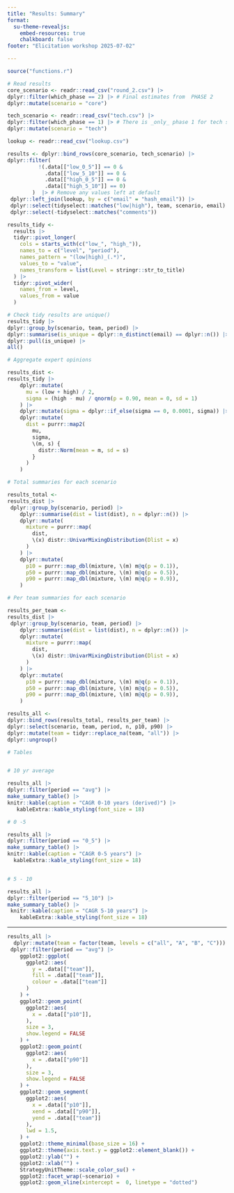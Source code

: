 ```yaml
---
title: "Results: Summary"
format:
  su-theme-revealjs:
    embed-resources: true
    chalkboard: false
footer: "Elicitation workshop 2025-07-02"

---
```


```r
source("functions.r")

# Read results
core_scenario <- readr::read_csv("round_2.csv") |>
dplyr::filter(which_phase == 2) |> # Final estimates from  PHASE 2
dplyr::mutate(scenario = "core")

tech_scenario <- readr::read_csv("tech.csv") |>
dplyr::filter(which_phase == 1) |> # There is _only_ phase 1 for tech scenario
dplyr::mutate(scenario = "tech")

lookup <- readr::read_csv("lookup.csv")

results <- dplyr::bind_rows(core_scenario, tech_scenario) |>
dplyr::filter(
          !(.data[["low_0_5"]] == 0 &
            .data[["low_5_10"]] == 0 &
            .data[["high_0_5"]] == 0 &
            .data[["high_5_10"]] == 0)
        )  |> # Remove any values left at default 
 dplyr::left_join(lookup, by = c("email" = "hash_email")) |>
 dplyr::select(tidyselect::matches("low|high"), team, scenario, email) |>
 dplyr::select(-tidyselect::matches("comments"))

results_tidy <-
  results |>
  tidyr::pivot_longer(
    cols = starts_with(c("low_", "high_")),
    names_to = c("level", "period"),
    names_pattern = "(low|high)_(.*)",
    values_to = "value",
    names_transform = list(Level = stringr::str_to_title)
  ) |>
  tidyr::pivot_wider(
    names_from = level,
    values_from = value
  ) 
```


```r
# Check tidy results are unique()
results_tidy |>
dplyr::group_by(scenario, team, period) |>
dplyr::summarise(is_unique = dplyr::n_distinct(email) == dplyr::n()) |>
dplyr::pull(is_unique) |>
all()
```

```r
# Aggregate expert opinions

results_dist <-
results_tidy |>
    dplyr::mutate(
      mu = (low + high) / 2,
      sigma = (high - mu) / qnorm(p = 0.90, mean = 0, sd = 1)
    ) |>
    dplyr::mutate(sigma = dplyr::if_else(sigma == 0, 0.0001, sigma)) |>
    dplyr::mutate(
      dist = purrr::map2(
        mu,
        sigma,
        \(m, s) {
          distr::Norm(mean = m, sd = s)
        }
      )
    )

# Total summaries for each scenario

results_total <-
results_dist |>
 dplyr::group_by(scenario, period) |>
    dplyr::summarise(dist = list(dist), n = dplyr::n()) |>
    dplyr::mutate(
      mixture = purrr::map(
        dist,
        \(x) distr::UnivarMixingDistribution(Dlist = x)
      )
    ) |>
    dplyr::mutate(
      p10 = purrr::map_dbl(mixture, \(m) m@q(p = 0.1)),
      p50 = purrr::map_dbl(mixture, \(m) m@q(p = 0.5)),
      p90 = purrr::map_dbl(mixture, \(m) m@q(p = 0.9)),
    )

# Per team summaries for each scenario

results_per_team <-
results_dist |>
 dplyr::group_by(scenario, team, period) |>
    dplyr::summarise(dist = list(dist), n = dplyr::n()) |>
    dplyr::mutate(
      mixture = purrr::map(
        dist,
        \(x) distr::UnivarMixingDistribution(Dlist = x)
      )
    ) |>
    dplyr::mutate(
      p10 = purrr::map_dbl(mixture, \(m) m@q(p = 0.1)),
      p50 = purrr::map_dbl(mixture, \(m) m@q(p = 0.5)),
      p90 = purrr::map_dbl(mixture, \(m) m@q(p = 0.9)),
    )

results_all <-
dplyr::bind_rows(results_total, results_per_team) |>
dplyr::select(scenario, team, period, n, p10, p90) |>
dplyr::mutate(team = tidyr::replace_na(team, "all")) |>
dplyr::ungroup()
```


```r
# Tables


# 10 yr average

results_all |>
dplyr::filter(period == "avg") |>
make_summary_table() |>
knitr::kable(caption = "CAGR 0-10 years (derived)") |>
   kableExtra::kable_styling(font_size = 18)

# 0 -5

results_all |>
dplyr::filter(period == "0_5") |>
make_summary_table() |>
knitr::kable(caption = "CAGR 0-5 years") |>
  kableExtra::kable_styling(font_size = 18)


# 5 - 10

results_all |>
dplyr::filter(period == "5_10") |>
make_summary_table() |>
 knitr::kable(caption = "CAGR 5-10 years") |>
    kableExtra::kable_styling(font_size = 18)
```

---

```r
results_all |>
  dplyr::mutate(team = factor(team, levels = c("all", "A", "B", "C"))) |>
 dplyr::filter(period == "avg") |>
    ggplot2::ggplot(
      ggplot2::aes(
        y = .data[["team"]],
        fill = .data[["team"]],
        colour = .data[["team"]]
      )
    ) +
    ggplot2::geom_point(
      ggplot2::aes(
        x = .data[["p10"]],
      ),
      size = 3,
      show.legend = FALSE
    ) +
    ggplot2::geom_point(
      ggplot2::aes(
        x = .data[["p90"]]
      ),
      size = 3,
      show.legend = FALSE
    ) +
    ggplot2::geom_segment(
      ggplot2::aes(
        x = .data[["p10"]],
        xend = .data[["p90"]],
        yend = .data[["team"]]
      ),
      lwd = 1.5,
    ) +
    ggplot2::theme_minimal(base_size = 16) +
    ggplot2::theme(axis.text.y = ggplot2::element_blank()) +
    ggplot2::ylab("") +
    ggplot2::xlab("") +
    StrategyUnitTheme::scale_color_su() +
    ggplot2::facet_wrap(~scenario) +
    ggplot2::geom_vline(xintercept =  0, linetype = "dotted")
```


